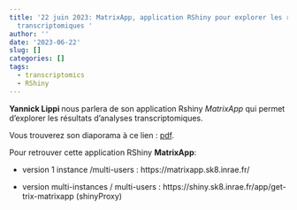 ```yaml
---
title: '22 juin 2023: MatrixApp, application RShiny pour explorer les résultats d''analyses
  transcriptomiques '
author: ''
date: '2023-06-22'
slug: []
categories: []
tags:
  - transcriptomics
  - RShiny
---
```


 **Yannick Lippi ** nous parlera de son application Rshiny *MatrixApp* qui permet d'explorer les résultats d'analyses transcriptomiques. 

Vous trouverez son diaporama à ce lien : [pdf](/diapos/20230622_GpBiopuces_Presentation_MAtrixApp.pdf).


Pour retrouver cette application RShiny **MatrixApp**: 

* version 1 instance /multi-users : https://matrixapp.sk8.inrae.fr/

* version multi-instances / multi-users : https://shiny.sk8.inrae.fr/app/get-trix-matrixapp (shinyProxy)